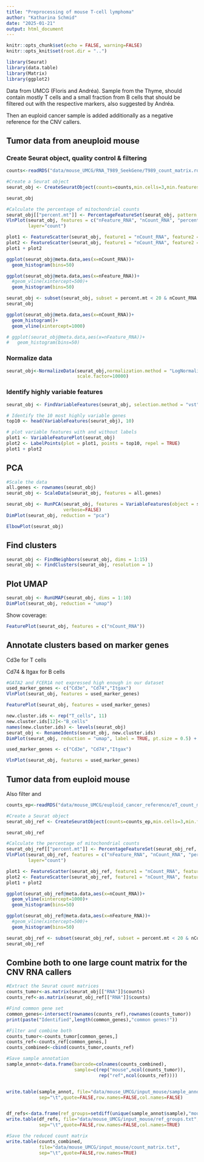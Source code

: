 ```yaml
---
title: "Preprocessing of mouse T-cell lymphoma"
author: "Katharina Schmid"
date: "2025-01-21"
output: html_document
---
```


```r
knitr::opts_chunk$set(echo = FALSE, warning=FALSE)
knitr::opts_knit$set(root.dir = "..")

library(Seurat)
library(data.table)
library(Matrix)
library(ggplot2)
```

Data from UMCG (Floris and Andréa). Sample from the Thyme, should contain mostly T cells and a small fraction from B cells that
should be filtered out with the respective markers, also suggested by Andréa.

Then an euploid cancer sample is added additionally as a negative reference for the CNV callers. 

## Tumor data from aneuploid mouse

### Create Seurat object, quality control & filtering

```r

counts<-readRDS("data/mouse_UMCG/RNA_T989_SeekGene/T989_count_matrix.rds")

#Create a Seurat object
seurat_obj <- CreateSeuratObject(counts=counts,min.cells=3,min.features=200)

seurat_obj

```

```r

#Calculate the percentage of mitochondrial counts
seurat_obj[["percent.mt"]] <- PercentageFeatureSet(seurat_obj, pattern = "^mt-")
VlnPlot(seurat_obj, features = c("nFeature_RNA", "nCount_RNA", "percent.mt"), ncol = 3,
        layer="count")

```

```r
plot1 <- FeatureScatter(seurat_obj, feature1 = "nCount_RNA", feature2 = "percent.mt")
plot2 <- FeatureScatter(seurat_obj, feature1 = "nCount_RNA", feature2 = "nFeature_RNA")
plot1 + plot2
```

```r
ggplot(seurat_obj@meta.data,aes(x=nCount_RNA))+
  geom_histogram(bins=50)

ggplot(seurat_obj@meta.data,aes(x=nFeature_RNA))+
  #geom_vline(xintercept=500)+
  geom_histogram(bins=50)

```

```r

seurat_obj <- subset(seurat_obj, subset = percent.mt < 20 & nCount_RNA > 1000)
seurat_obj

```


```r
ggplot(seurat_obj@meta.data,aes(x=nCount_RNA))+
  geom_histogram()+
  geom_vline(xintercept=1000)

# ggplot(seurat_obj@meta.data,aes(x=nFeature_RNA))+
#   geom_histogram(bins=50)

```

### Normalize data

```r

seurat_obj<-NormalizeData(seurat_obj,normalization.method = "LogNormalize",
                          scale.factor=10000)


```

### Identify highly variable features

```r

seurat_obj <- FindVariableFeatures(seurat_obj, selection.method = "vst", nfeatures = 2000)

# Identify the 10 most highly variable genes
top10 <- head(VariableFeatures(seurat_obj), 10)

# plot variable features with and without labels
plot1 <- VariableFeaturePlot(seurat_obj)
plot2 <- LabelPoints(plot = plot1, points = top10, repel = TRUE)
plot1 + plot2

```

## PCA

```r

#Scale the data
all.genes <- rownames(seurat_obj)
seurat_obj <- ScaleData(seurat_obj, features = all.genes)

seurat_obj <- RunPCA(seurat_obj, features = VariableFeatures(object = seurat_obj),
                     verbose=FALSE)
DimPlot(seurat_obj, reduction = "pca")

```
```r
ElbowPlot(seurat_obj)
```

## Find clusters

```r
seurat_obj <- FindNeighbors(seurat_obj, dims = 1:15)
seurat_obj <- FindClusters(seurat_obj, resolution = 1)
```
## Plot UMAP

```r

seurat_obj <- RunUMAP(seurat_obj, dims = 1:10)
DimPlot(seurat_obj, reduction = "umap")

```
Show coverage:

```r
FeaturePlot(seurat_obj, features = c("nCount_RNA"))
```

## Annotate clusters based on marker genes

Cd3e for T cells

Cd74 & Itgax for B cells

```r
#GATA2 and FCER1A not expressed high enough in our dataset
used_marker_genes <- c("Cd3e", "Cd74","Itgax")
VlnPlot(seurat_obj, features = used_marker_genes)

FeaturePlot(seurat_obj, features = used_marker_genes)

```

```r

new.cluster.ids <- rep("T_cells", 11)
new.cluster.ids[12]<-"B_cells"
names(new.cluster.ids) <- levels(seurat_obj)
seurat_obj <- RenameIdents(seurat_obj, new.cluster.ids)
DimPlot(seurat_obj, reduction = "umap", label = TRUE, pt.size = 0.5) + NoLegend()

```

```r

used_marker_genes <- c("Cd3e", "Cd74","Itgax")

VlnPlot(seurat_obj, features = used_marker_genes)

```

## Tumor data from euploid mouse

Also filter and 

```r

counts_ep<-readRDS("data/mouse_UMCG/euploid_cancer_reference/eT_count_matrix.rds")

#Create a Seurat object
seurat_obj_ref <- CreateSeuratObject(counts=counts_ep,min.cells=3,min.features=200)

seurat_obj_ref

```
```r

#Calculate the percentage of mitochondrial counts
seurat_obj_ref[["percent.mt"]] <- PercentageFeatureSet(seurat_obj_ref, pattern = "^mt-")
VlnPlot(seurat_obj_ref, features = c("nFeature_RNA", "nCount_RNA", "percent.mt"), ncol = 3,
        layer="count")

```

```r
plot1 <- FeatureScatter(seurat_obj_ref, feature1 = "nCount_RNA", feature2 = "percent.mt")
plot2 <- FeatureScatter(seurat_obj_ref, feature1 = "nCount_RNA", feature2 = "nFeature_RNA")
plot1 + plot2
```

```r
ggplot(seurat_obj_ref@meta.data,aes(x=nCount_RNA))+
  geom_vline(xintercept=1000)+
  geom_histogram(bins=50)

ggplot(seurat_obj_ref@meta.data,aes(x=nFeature_RNA))+
  #geom_vline(xintercept=500)+
  geom_histogram(bins=50)

```


```r
seurat_obj_ref <- subset(seurat_obj_ref, subset = percent.mt < 20 & nCount_RNA > 1000)
seurat_obj_ref

```

## Combine both to one large count matrix for the CNV RNA callers


```r

#Extract the Seurat count matrices
counts_tumor<-as.matrix(seurat_obj[["RNA"]]$counts)
counts_ref<-as.matrix(seurat_obj_ref[["RNA"]]$counts)

#Find common gene set
common_genes<-intersect(rownames(counts_ref),rownames(counts_tumor))
print(paste("Identified",length(common_genes),"common genes!"))

#Filter and combine both
counts_tumor<-counts_tumor[common_genes,]
counts_ref<-counts_ref[common_genes,]
counts_combined<-cbind(counts_tumor,counts_ref)

#Save sample annotation
sample_annot<-data.frame(barcode=colnames(counts_combined),
                         sample=c(rep("mouse",ncol(counts_tumor)),
                                  rep("ref",ncol(counts_ref))))


write.table(sample_annot, file="data/mouse_UMCG/input_mouse/sample_annotation.txt",
            sep="\t",quote=FALSE,row.names=FALSE,col.names=FALSE)


df_refs<-data.frame(ref_groups=setdiff(unique(sample_annot$sample),"mouse"))
write.table(df_refs, file="data/mouse_UMCG/input_mouse/ref_groups.txt",
            sep="\t",quote=FALSE,row.names=FALSE,col.names=TRUE)

#Save the reduced count matrix
write.table(counts_combined,
            file="data/mouse_UMCG/input_mouse/count_matrix.txt",
            sep="\t",quote=FALSE,row.names=TRUE)

```

